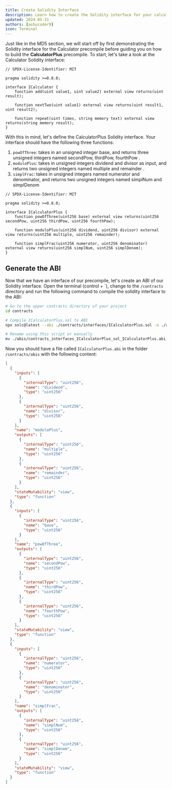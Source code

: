 ```yaml
---
title: Create Solidity Interface
description: Learn how to create the Solidity interface for your calculator precompile.
updated: 2024-05-31
authors: [ashucoder9]
icon: Terminal
---
```


Just like in the MD5 section, we will start off by first demonstrating the Solidity interface for the Calculator precompile before guiding you on how to build the **CalculatorPlus** precompile. To start, let's take a look at the Calculator Solidity interface:

```solidity title="solidity/interfaces/ICalculator.sol"
// SPDX-License-Identifier: MIT

pragma solidity >=0.8.0;

interface ICalculator {
    function add(uint value1, uint value2) external view returns(uint result);

    function nextTwo(uint value1) external view returns(uint result1, uint result2);

    function repeat(uint times, string memory text) external view returns(string memory result);
}
```

With this in mind, let's define the CalculatorPlus Solidity interface. Your interface should have the following three functions:

1. `powOfThree`: takes in an unsigned integer base, and returns three unsigned integers named secondPow, thirdPow, fourthPow . 
2. `moduloPlus`: takes in unsigned integers dividend and divisor as input, and returns two unsigned integers named multiple and remainder .
3. `simplFrac`: takes in unsigned integers named numerator and denominator, and returns two unsigned integers named simplNum and simplDenom

<Accordions>
<Accordion title="Solution">

```solidity title="solidity/interfaces/ICalculatorPlus.sol"
// SPDX-License-Identifier: MIT

pragma solidity >=0.8.0;

interface ICalculatorPlus {
    function powOfThree(uint256 base) external view returns(uint256 secondPow, uint256 thirdPow, uint256 fourthPow);

    function moduloPlus(uint256 dividend, uint256 divisor) external view returns(uint256 multiple, uint256 remainder);

    function simplFrac(uint256 numerator, uint256 denominator) external view returns(uint256 simplNum, uint256 simplDenom);
}
```

</Accordion>
</Accordions>

## Generate the ABI

Now that we have an interface of our precompile, let's create an ABI of our Solidity interface. Open the terminal (control + \`), change to the `/contracts` directory and run the following command to compile the solidity interface to the ABI:

```bash
# Go to the upper contracts directory of your project
cd contracts

# Compile ICalculatorPlus.sol to ABI
npx solc@latest --abi ./contracts/interfaces/ICalculatorPlus.sol -o ./abis --base-path . --include-path ./node_modules

# Rename using this script or manually
mv ./abis/contracts_interfaces_ICalculatorPlus_sol_ICalculatorPlus.abi ./abis/ICalculatorPlus.abi
```

Now you should have a file called `ICalculatorPlus.abi` in the folder `/contracts/abis` with the following content:

```json title="/contracts/abis/ICalculatorPlus.abi"
[
  {
    "inputs": [
      {
        "internalType": "uint256",
        "name": "dividend",
        "type": "uint256"
      },
      {
        "internalType": "uint256",
        "name": "divisor",
        "type": "uint256"
      }
    ],
    "name": "moduloPlus",
    "outputs": [
      {
        "internalType": "uint256",
        "name": "multiple",
        "type": "uint256"
      },
      {
        "internalType": "uint256",
        "name": "remainder",
        "type": "uint256"
      }
    ],
    "stateMutability": "view",
    "type": "function"
  },
  {
    "inputs": [
      {
        "internalType": "uint256",
        "name": "base",
        "type": "uint256"
      }
    ],
    "name": "powOfThree",
    "outputs": [
      {
        "internalType": "uint256",
        "name": "secondPow",
        "type": "uint256"
      },
      {
        "internalType": "uint256",
        "name": "thirdPow",
        "type": "uint256"
      },
      {
        "internalType": "uint256",
        "name": "fourthPow",
        "type": "uint256"
      }
    ],
    "stateMutability": "view",
    "type": "function"
  },
  {
    "inputs": [
      {
        "internalType": "uint256",
        "name": "numerator",
        "type": "uint256"
      },
      {
        "internalType": "uint256",
        "name": "denominator",
        "type": "uint256"
      }
    ],
    "name": "simplFrac",
    "outputs": [
      {
        "internalType": "uint256",
        "name": "simplNum",
        "type": "uint256"
      },
      {
        "internalType": "uint256",
        "name": "simplDenom",
        "type": "uint256"
      }
    ],
    "stateMutability": "view",
    "type": "function"
  }
]
```
